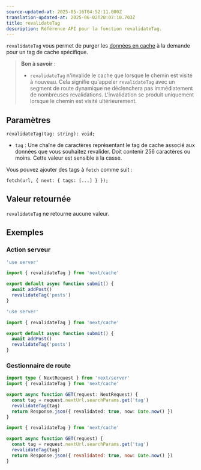```yaml
---
source-updated-at: 2025-05-16T04:52:11.000Z
translation-updated-at: 2025-06-02T20:07:10.703Z
title: revalidateTag
description: Référence API pour la fonction revalidateTag.
---
```


`revalidateTag` vous permet de purger les [données en cache](/docs/app/deep-dive/caching) à la demande pour un tag de cache spécifique.

> **Bon à savoir** :
>
> - `revalidateTag` n'invalide le cache que lorsque le chemin est visité à nouveau. Cela signifie qu'appeler `revalidateTag` avec un segment de route dynamique ne déclenchera pas immédiatement de nombreuses revalidations. L'invalidation se produit uniquement lorsque le chemin est visité ultérieurement.

## Paramètres

```tsx
revalidateTag(tag: string): void;
```

- `tag` : Une chaîne de caractères représentant le tag de cache associé aux données que vous souhaitez revalider. Doit contenir 256 caractères ou moins. Cette valeur est sensible à la casse.

Vous pouvez ajouter des tags à `fetch` comme suit :

```tsx
fetch(url, { next: { tags: [...] } });
```

## Valeur retournée

`revalidateTag` ne retourne aucune valeur.

## Exemples

### Action serveur

```ts filename="app/actions.ts" switcher
'use server'

import { revalidateTag } from 'next/cache'

export default async function submit() {
  await addPost()
  revalidateTag('posts')
}
```

```js filename="app/actions.js" switcher
'use server'

import { revalidateTag } from 'next/cache'

export default async function submit() {
  await addPost()
  revalidateTag('posts')
}
```

### Gestionnaire de route

```ts filename="app/api/revalidate/route.ts" switcher
import type { NextRequest } from 'next/server'
import { revalidateTag } from 'next/cache'

export async function GET(request: NextRequest) {
  const tag = request.nextUrl.searchParams.get('tag')
  revalidateTag(tag)
  return Response.json({ revalidated: true, now: Date.now() })
}
```

```js filename="app/api/revalidate/route.js" switcher
import { revalidateTag } from 'next/cache'

export async function GET(request) {
  const tag = request.nextUrl.searchParams.get('tag')
  revalidateTag(tag)
  return Response.json({ revalidated: true, now: Date.now() })
}
```